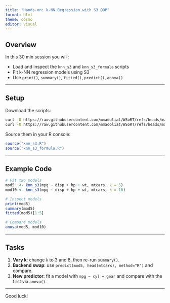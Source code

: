 ```yaml
---
title: "Hands-on: k-NN Regression with S3 OOP"
format: html
theme: cosmo
editor: visual
---
```


## Overview

In this 30 min session you will:

* Load and inspect the `knn_s3` and `knn_s3_formula` scripts
* Fit k-NN regression models using S3
* Use `print()`, `summary()`, `fitted()`, `predict()`, `anova()`

---

## Setup

Download the scripts:

```bash
curl -O https://raw.githubusercontent.com/mmadoliat/WSoRT/refs/heads/main/R/knn_s3.R
curl -O https://raw.githubusercontent.com/mmadoliat/WSoRT/refs/heads/main/R/knn_s3_formula.R
```

Source them in your R console:

```r
source("knn_s3.R")
source("knn_s3_formula.R")
```

---

## Example Code

```.r
# Fit two models
mod5  <- knn_s3(mpg ~ disp + hp + wt, mtcars, k = 5)
mod10 <- knn_s3(mpg ~ disp + hp + wt, mtcars, k = 10)

# Inspect models
print(mod5)
summary(mod5)
fitted(mod5)[1:5]

# Compare models
anova(mod5, mod10)
```

---

## Tasks

1. **Vary k**: change `k` to 3 and 8, then re-run `summary()`.
2. **Backend swap**: use `predict(mod5, head(mtcars), method="R")` and compare.
3. **New predictor**: fit a model with `mpg ~ cyl + gear` and compare with the first via `anova()`.

---

Good luck!

